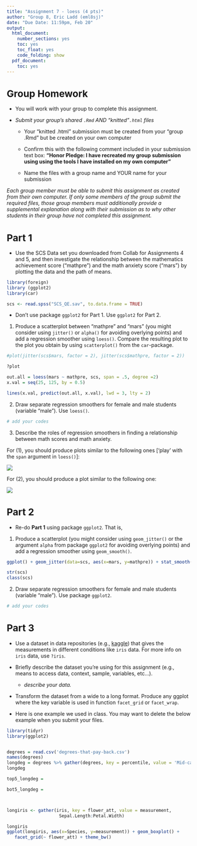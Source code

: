 ---
title: "Assignment 7 - loess (4 pts)"
author: "Group 8, Eric Ladd (eml8sj)"
date: "Due Date: 11:59pm, Feb 20"
output:
  html_document:
    number_sections: yes
    toc: yes
    toc_float: yes
    code_folding: show
  pdf_document:
    toc: yes
---

```{=html}
<style>
h1.title {
  font-size: 30px;
}
h1 {
  font-size: 26px;
}
h2 {
  font-size: 22px;
}
h3 { 
  font-size: 18px;
}

</style>
```

# Group Homework 

- You will work with your group to complete this assignment.

- *Submit your group's shared `.Rmd` AND "knitted"`.html` files*
    
    +  Your "knitted .html" submission must be created from your "group .Rmd" but be created on your own computer
    
    + Confirm this with the following comment included in your submission text box: **"Honor Pledge: I have recreated my group submission using using the tools I have installed on my own computer"**
    
    + Name the files with a group name and YOUR name for your submission

*Each group member must be able to submit this assignment as created from their own computer. If only some members of the group submit the required files, those group members must additionally provide a supplemental explanation along with their submission as to why other students in their group have not completed this assignment.*

# Part 1 

- Use the SCS Data set you downloaded from Collab for Assignments 4 and 5, and then investigate the relationship between the mathematics achievement score (“mathpre”) and the math anxiety score (“mars”) by plotting the data and the path of means. 
```{r}
library(foreign)
library (ggplot2)
library(car)

scs <- read.spss("SCS_QE.sav", to.data.frame = TRUE)
```

- Don't use package `ggplot2` for Part 1. Use `ggplot2` for Part 2.

(1) Produce a scatterplot between “mathpre” and “mars” (you might consider using `jitter()` or `alpha()` for avoiding overlying points) and add a regression smoother using `loess()`. Compare the resulting plot to the plot you obtain by using `scatterplot()` from the `car`-package.
 
```{r}
#plot(jitter(scs$mars, factor = 2), jitter(scs$mathpre, factor = 2))

?plot

out.all = loess(mars ~ mathpre, scs, span = .5, degree =2)
x.val = seq(25, 125, by = 0.5)

lines(x.val, predict(out.all, x.val), lwd = 3, lty = 2)
```


(2) Draw separate regression smoothers for female and male students (variable “male”). Use `loess()`.

```{r}
# add your codes
```


(3) Describe the roles of regression smoothers in finding a relationship between math scores and math anxiety. 



For (1), you should produce plots similar to the following ones [‘play’ with the `span` argument in `loess()`]: 

![](A7_Q1.png)

For (2), you should produce a plot similar to the following one:

![](A7_Q2.png)


# Part 2

- Re-do **Part 1** using package `ggplot2`. That is, 

(1) Produce a scatterplot (you might consider using `geom_jitter()` or the argument `alpha` from package `ggplot2` for avoiding overlying points) and add a regression smoother using `geom_smooth()`. 

```{r}
ggplot() + geom_jitter(data=scs, aes(x=mars, y=mathpre)) + stat_smooth(data=scs, aes(x=mars, y=mathpre), method = "loess")

str(scs)
class(scs)

```

(2) Draw separate regression smoothers for female and male students (variable “male”). Use package `ggplot2`.

```{r}
# add your codes
```


# Part 3

- Use a dataset in data repositories (e.g., [kaggle](https://www.kaggle.com/datasets)) that gives the measurements in different conditions like `iris` data. For more info on `iris` data, use `?iris`.

- Briefly describe the dataset you're using for this assignment (e.g., means to access data, context, sample, variables, etc...).

   + *describe your data.*
   
- Transform the dataset from a wide to a long format. Produce any ggplot where the key variable is used in function `facet_grid` or `facet_wrap`.

- Here is one example we used in class. You may want to delete the below example when you submit your files.

```{r}
library(tidyr)
library(ggplot2)


degrees = read.csv('degrees-that-pay-back.csv')
names(degrees)
longdeg = degrees %>% gather(degrees, key = percentile, value = 'Mid-career salary', Mid.Career.10th.Percentile.Salary:Mid.Career.90th.Percentile.Salary) %>% 
longdeg

top5_longdeg = 

bot5_longdeg = 



longiris <- gather(iris, key = flower_att, value = measurement, 
                    Sepal.Length:Petal.Width)

longiris
ggplot(longiris, aes(x=Species, y=measurement)) + geom_boxplot() + 
   facet_grid(~ flower_att) + theme_bw()
```


